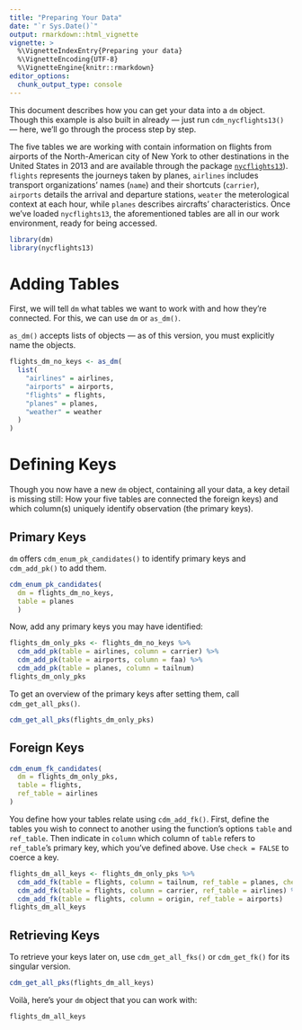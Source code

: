 ```yaml
---
title: "Preparing Your Data"
date: "`r Sys.Date()`"
output: rmarkdown::html_vignette
vignette: >
  %\VignetteIndexEntry{Preparing your data}
  %\VignetteEncoding{UTF-8}
  %\VignetteEngine{knitr::rmarkdown}
editor_options: 
  chunk_output_type: console
---
```


<!-- README.md is generated from README.Rmd. Please edit that file -->

This document describes how you can get your data into a `dm` object. Though this example is also built in already — just run `cdm_nycflights13()` — here, we'll go through the process step by step.

The five tables we are working with contain information on flights from airports of the North-American city of New York to other destinations in the United States in 2013 and are available through the package [`nycflights13`](https://github.com/hadley/nycflights13)). `flights` represents the journeys taken by planes, `airlines` includes transport organizations' names (`name`) and their shortcuts (`carrier`), `airports` details the arrival and departure stations, `weater` the meterological context at each hour, while `planes` describes aircrafts' characteristics. Once we've loaded `nycflights13`, the aforementioned tables are all in our work environment, ready for being accessed.

```r
library(dm)
library(nycflights13)
```

# Adding Tables

First, we will tell `dm` what tables we want to work with and how they're connected. For this, we can use `dm` or `as_dm()`. 

`as_dm()` accepts lists of objects — as of this version, you must explicitly name the objects.

```r
flights_dm_no_keys <- as_dm(
  list(
    "airlines" = airlines,
    "airports" = airports,
    "flights" = flights,
    "planes" = planes,
    "weather" = weather
  )
)
```

# Defining Keys

Though you now have a new `dm` object, containing all your data, a key detail is missing still: How your five tables are connected the foreign keys) and which column(s) uniquely identify observation (the primary keys).

## Primary Keys

`dm` offers `cdm_enum_pk_candidates()` to identify primary keys and `cdm_add_pk()` to add them. 

```r
cdm_enum_pk_candidates(
  dm = flights_dm_no_keys, 
  table = planes
  )
```

Now, add any primary keys you may have identified:

```r
flights_dm_only_pks <- flights_dm_no_keys %>%
  cdm_add_pk(table = airlines, column = carrier) %>% 
  cdm_add_pk(table = airports, column = faa) %>% 
  cdm_add_pk(table = planes, column = tailnum)
flights_dm_only_pks
```

To get an overview of the primary keys after setting them, call `cdm_get_all_pks()`.

```r
cdm_get_all_pks(flights_dm_only_pks)
```

## Foreign Keys

```r
cdm_enum_fk_candidates(
  dm = flights_dm_only_pks,
  table = flights,
  ref_table = airlines
)
```


You define how your tables relate using `cdm_add_fk()`. First, define the tables you wish to connect to another using the function's options `table` and `ref_table`. Then indicate in `column` which column of `table` refers to `ref_table`'s primary key, which you've defined above. Use `check = FALSE` to coerce a key. 

```r
flights_dm_all_keys <- flights_dm_only_pks %>%
  cdm_add_fk(table = flights, column = tailnum, ref_table = planes, check = FALSE) %>% 
  cdm_add_fk(table = flights, column = carrier, ref_table = airlines) %>%
  cdm_add_fk(table = flights, column = origin, ref_table = airports)
flights_dm_all_keys
```

## Retrieving Keys

To retrieve your keys later on, use `cdm_get_all_fks()` or `cdm_get_fk()` for its singular version. 

```r
cdm_get_all_pks(flights_dm_all_keys)
```


Voilà, here's your `dm` object that you can work with:

```r
flights_dm_all_keys
```
